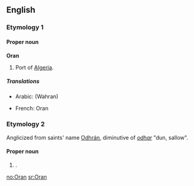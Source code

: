 {{also|oran|òran}}
==English==
{{wikipedia}}

===Etymology 1===
{{etystub}}

====Proper noun====
'''Oran'''

# Port of [[Algeria]].

=====Translations=====
{{trans-top|port of Algeria}}
* Arabic: [[ ]] (Wahran)
{{trans-mid}}
* French: Oran
{{trans-bottom}}

===Etymology 2===
Anglicized from {{Ir.}} saints' name [[Odhrán]], diminutive of ''[[odhar]]'' "dun, sallow".

====Proper noun====
{{en-proper noun}}

# {{given name|male}}.

[[no:Oran]]
[[sr:Oran]]